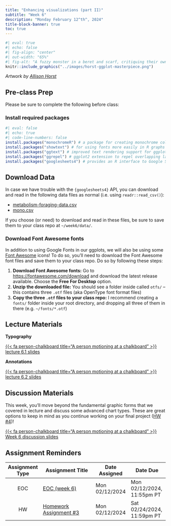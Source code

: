 ```yaml
---
title: "Enhancing visualizations (part II)"
subtitle: "Week 6"
description: "Monday February 12^th^, 2024"
title-block-banner: true
toc: true
---
```


<!-- Data communication (used to be part of the planned week 6 title) -->
```r
#| eval: true 
#| echo: false
#| fig-align: "center"
#| out-width: "65%" 
#| fig-alt: "A fuzzy monster in a beret and scarf, critiquing their own column graph on a canvas in front of them while other assistant monsters (also in berets) carry over boxes full of elements that can be used to customize a graph (like themes and geometric shapes). In the background is a wall with framed data visualizations. Stylized text reads 'ggplot2: build a data masterpiece.'"
knitr::include_graphics("../images/horst-ggplot-masterpiece.png")
```

:::{.gray-text .center-text}
*Artwork by [Allison Horst](https://allisonhorst.com/)*
:::

## Pre-class Prep

Please be sure to complete the following before class:

### Install required packages

```r
#| eval: false
#| echo: true
#| code-line-numbers: false
install.packages("monochromeR") # a package for creating monochrome color palettes and easily converting rgba values to hex codes (and also some other useful functions)
install.packages("showtext") # for using fonts more easily in R graphs
install.packages("ggtext") # improved text rendering support for ggplot2
install.packages("ggrepel") # ggplot2 extension to repel overlapping labels
install.packages("googlesheets4") # provides an R interface to Google Sheets via the Sheets API v4
```

## Download Data

In case we have trouble with the `{googlesheets4}` API, you can download and read in the following data files as normal (i.e. using `readr::read_csv()`):

- [metabolism-foraging-data.csv](https://drive.google.com/file/d/1NQV40ZHVkPUNA6FeFFQR0OxqYM4trM3w/view?usp=sharing)
- [mono.csv](https://drive.google.com/file/d/13chLNHTLd0GRCFl-7OB921FzOKc6I-GK/view?usp=sharing)

If you choose (or need) to download and read in these files, be sure to save them to your class repo at `~/week6/data/`.

### Download Font Awesome fonts

In addition to using Google Fonts in our ggplots, we will also be using some [Font Awesome](https://fontawesome.com/) icons! To do so, you'll need to download the Font Awesome font files and save them to your class repo. Do so by following these steps:

1. **Download Font Awesome fonts:** Go to <https://fontawesome.com/download> and download the latest release available. Choose the **Free For Desktop** option.
2. **Unzip the downloaded file:** You should see a folder inside called `otfs/` -- this contains three `.otf` files (aka OpenType font format files)
3. **Copy the three `.otf` files to your class repo:** I recommend creating a `fonts/` folder inside your root directory, and dropping all three of them in there (e.g. `~/fonts/*.otf`)

## Lecture Materials 

::: {.grid}

::: {.g-col-12 .g-col-md-6}
::: {.center-text}
[**Typography**]{.teal-text .body-text-m}

[{{< fa person-chalkboard title="A person motioning at a chalkboard" >}} lecture 6.1 slides](../slides/week6.1-typography-slides.qmd){.btn role="button" target="_blank"}
:::
:::

::: {.g-col-12 .g-col-md-6}
::: {.center-text}
[**Annotations**]{.teal-text .body-text-m}

[{{< fa person-chalkboard title="A person motioning at a chalkboard" >}} lecture 6.2 slides](../slides/week6.2-annotations-slides.qmd){.btn role="button" target="_blank"}
:::
:::

:::

## Discussion Materials

This week, you'll move beyond the fundamental graphic forms that we covered in lecture and discuss some advanced chart types. These are great options to keep in mind as you continue working on your final project ([HW #4](https://samanthacsik.github.io/EDS-240-data-viz/assignments/HW4.html))!

::: {.center-text}
[{{< fa person-chalkboard title="A person motioning at a chalkboard" >}} Week 6 discussion slides](https://docs.google.com/presentation/d/10tk6XawtK0GD-XU4VCkupTOBK4tFW0JamKUeufiqlL0/edit#slide=id.p){.btn role="button" target="_blank"} 
:::


## Assignment Reminders

<!-- | Assignment Type | Assignment Title        | Date Assigned  | Date Due                   | -->
<!-- |:---------------:|-------------------------|----------------|----------------------------| -->
<!-- | EOC             | EOC (week 6)            | Mon 02/12/2024 | Mon 02/12/2024, 11:55pm PT | -->
<!-- | HW              | Homework Assignment #3  | Mon 02/12/2024 | Sat 02/24/2024, 11:59pm PT | -->

| Assignment Type | Assignment Title                                                 | Date Assigned  | Date Due        |
|:---------------:|-------------------------------------------------------|----------------|----------------------------|
| EOC             | [EOC (week 6)](https://forms.gle/XbKrjoSpapzTAAPT7)   | Mon 02/12/2024 | Mon 02/12/2024, 11:55pm PT |
| HW              | [Homework Assignment #3](../assignments/HW3.qmd)      | Mon 02/12/2024 | Sat 02/24/2024, 11:59pm PT |

